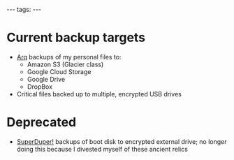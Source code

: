 ---
tags:
---
= Current backup targets =

* [[Arq]] backups of my personal files to:
** Amazon S3 (Glacier class)
** Google Cloud Storage
** Google Drive
** DropBox
* Critical files backed up to multiple, encrypted USB drives

= Deprecated = 

* [[SuperDuper!]] backups of boot disk to encrypted external drive; no longer doing this because I divested myself of these ancient relics
